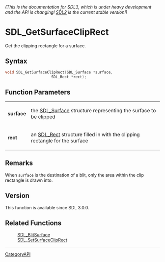 ====== (This is the documentation for SDL3, which is under heavy development and the API is changing! [https://wiki.libsdl.org/SDL2/ SDL2] is the current stable version!) ======
= SDL_GetSurfaceClipRect =

Get the clipping rectangle for a surface.

== Syntax ==

<syntaxhighlight lang='c'>
void SDL_GetSurfaceClipRect(SDL_Surface *surface,
                     SDL_Rect *rect);
</syntaxhighlight>

== Function Parameters ==

{|
|'''surface'''
|the [[SDL_Surface]] structure representing the surface to be clipped
|-
|'''rect'''
|an [[SDL_Rect]] structure filled in with the clipping rectangle for the surface
|}

== Remarks ==

When <code>surface</code> is the destination of a blit, only the area
within the clip rectangle is drawn into.

== Version ==

This function is available since SDL 3.0.0.

== Related Functions ==

:[[SDL_BlitSurface]]
:[[SDL_SetSurfaceClipRect]]

----
[[CategoryAPI]]


